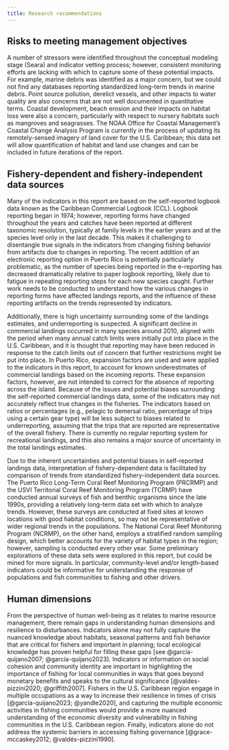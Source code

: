 ```yaml
---
title: Research recommendations
---
```


## Risks to meeting management objectives

A number of stressors were identified throughout the conceptual modeling stage (Seara) and indicator vetting process; however, consistent monitoring efforts are lacking with which to capture some of these potential impacts. For example, marine debris was identified as a major concern, but we could not find any databases reporting standardized long-term trends in marine debris. Point source pollution, derelict vessels, and other impacts to water quality are also concerns that are not well documented in quantitative terms. Coastal development, beach erosion and  their impacts on habitat loss were also a concern, particularly with respect to nursery habitats such as mangroves and seagrasses. The NOAA Office for Coastal Management's Coastal Change Analysis Program is currently in the process of updating its remotely-sensed imagery of land cover for the U.S. Caribbean; this data set will allow quantification of habitat and land use changes and can be included in future iterations of the report.    

## Fishery-dependent and fishery-independent data sources

Many of the indicators in this report are based on the self-reported logbook data known as the Caribbean Commercial Logbook (CCL). Logbook reporting began in 1974; however, reporting forms have changed throughout the years and catches have been reported at different taxonomic resolution, typically at family levels in the earlier years and at the species level only in the last decade. This makes it challenging to disentangle true signals in the indicators from changing fishing behavior from artifacts due to changes in reporting. The recent addition of an electronic reporting option in Puerto Rico is potentially particularly problematic, as the number of species being reported in the e-reporting has decreased dramatically relative to paper logbook reporting, likely due to fatigue in repeating reporting steps for each new species caught. Further work needs to be conducted to understand how the various changes in reporting forms have affected landings reports, and the influence of these reporting artifacts on the trends represented by indicators.

Additionally, there is high uncertainty surrounding some of the landings estimates, and underreporting is suspected. A significant decline in commercial landings occurred in many species around 2010, aligned with the period when many annual catch limits were initially put into place in the U.S. Caribbean, and it is thought that reporting may have been reduced in response to the catch limits out of concern that further restrictions might be put into place. In Puerto Rico, expansion factors are used and were applied to the indicators in this report, to account for known underestimates of commercial landings based on the incoming reports. These expansion factors, however, are not intended to correct for the absence of reporting across the island. Because of the issues and potential biases surrounding the self-reported commercial landings data, some of the indicators may not accurately reflect true changes in the fisheries. The indicators based on ratios or percentages (e.g., pelagic to demersal ratio, percentage of trips using a certain gear type) will be less subject to biases related to underreporting, assuming that the trips that are reported are representative of the overall fishery. There is currently no regular reporting system for recreational landings, and this also remains a major source of uncertainty in the total landings estimates.  

Due to the inherent uncertainties and potential biases in self-reported landings data, interpretation of fishery-dependent data is facilitated by comparison of trends from standardized fishery-independent data sources. The Puerto Rico Long-Term Coral Reef Monitoring Program (PRCRMP) and the USVI Territorial Coral Reef Monitoring Program (TCRMP) have conducted annual surveys of fish and benthic organisms since the late 1990s, providing a relatively long-term data set with which to analyze trends. However, these surveys are conducted at fixed sites at known locations with good habitat conditions, so may not be representative of wider regional trends in the populations. The National Coral Reef Monitoring Program (NCRMP), on the other hand, employs a stratified random sampling design, which better accounts for the variety of habitat types in the region; however, sampling is conducted every other year. Some preliminary explorations of these data sets were explored in this report, but could be mined for more signals. In particular, community-level and/or length-based indicators could be informative for understanding the response of populations and fish communities to fishing and other drivers.

## Human dimensions

From the perspective of human well-being as it relates to marine resource management, there remain gaps in understanding human dimensions and resilience to disturbances. Indicators alone may not fully capture the nuanced knowledge about habitats, seasonal patterns and fish behavior that are critical for fishers and important in planning; local ecological knowledge has proven helpful for filling these gaps [see @garcía-quijano2007; @garcía-quijano2023]. Indicators or information on social cohesion and community identity are important in highlighting the importance of fishing for local communities in ways that goes beyond monetary benefits and speaks to the cultural significance [@valdes-pizzini2020; @griffith2007]. Fishers in the U.S. Caribbean region engage in multiple occupations as a way to increase their resilience in times of crisis [@garcía-quijano2023; @yandle2020], and capturing the multiple economic activities in fishing communities would provide a more nuanced understanding of the economic diversity and vulnerability in fishing communities in the U.S. Caribbean region. Finally, indicators alone do not address the systemic barriers in accessing fishing governance [@grace-mccaskey2012; @valdés-pizzini1990].
